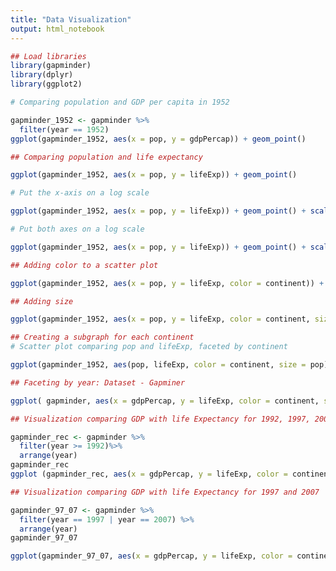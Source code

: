 ---
title: "Data Visualization"
output: html_notebook
---

```{r}
## Load libraries
library(gapminder)
library(dplyr)
library(ggplot2)

# Comparing population and GDP per capita in 1952

gapminder_1952 <- gapminder %>%
  filter(year == 1952)
ggplot(gapminder_1952, aes(x = pop, y = gdpPercap)) + geom_point()
```


```{r}
## Comparing population and life expectancy

ggplot(gapminder_1952, aes(x = pop, y = lifeExp)) + geom_point()

# Put the x-axis on a log scale

ggplot(gapminder_1952, aes(x = pop, y = lifeExp)) + geom_point() + scale_x_log10()

# Put both axes on a log scale

ggplot(gapminder_1952, aes(x = pop, y = lifeExp)) + geom_point() + scale_x_log10() + scale_y_log10()
```


```{r}
## Adding color to a scatter plot

ggplot(gapminder_1952, aes(x = pop, y = lifeExp, color = continent)) + scale_x_log10() + geom_point()

## Adding size

ggplot(gapminder_1952, aes(x = pop, y = lifeExp, color = continent, size = pop)) + scale_x_log10() + geom_point()
```


```{r}
## Creating a subgraph for each continent
# Scatter plot comparing pop and lifeExp, faceted by continent

ggplot(gapminder_1952, aes(pop, lifeExp, color = continent, size = pop))+geom_point() + scale_x_log10() + facet_wrap(~ continent)
```


```{r}
## Faceting by year: Dataset - Gapminer

ggplot( gapminder, aes(x = gdpPercap, y = lifeExp, color = continent, size = pop)) + geom_point() + scale_x_log10() + facet_wrap(~year)
```


```{r}
## Visualization comparing GDP with life Expectancy for 1992, 1997, 2002 and 2007

gapminder_rec <- gapminder %>%
  filter(year >= 1992)%>%
  arrange(year)
gapminder_rec
ggplot (gapminder_rec, aes(x = gdpPercap, y = lifeExp, color = continent, size = pop)) + geom_point() + scale_x_log10() + facet_wrap(~year)


```

```{r}
## Visualization comparing GDP with life Expectancy for 1997 and 2007 

gapminder_97_07 <- gapminder %>%
  filter(year == 1997 | year == 2007) %>%
  arrange(year)
gapminder_97_07

ggplot(gapminder_97_07, aes(x = gdpPercap, y = lifeExp, color = continent, size = pop)) + geom_point() + scale_x_log10() + facet_wrap(~year)
```

